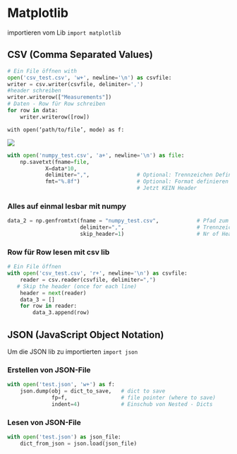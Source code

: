 # Matplotlib

importieren vom Lib `import matplotlib`

## CSV (Comma Separated Values)

``` python
# Ein File öffnen with 
open('csv_test.csv', 'w+', newline='\n') as csvfile:     
writer = csv.writer(csvfile, delimiter=',')          
#header schreiben     
writer.writerow(["Measurements"])     
# Daten - Row für Row schreiben     
for row in data:         
    writer.writerow([row])
```

`with open(‘path/to/file’, mode) as f:`

![](images/paste-48.png)

``` python
with open('numpy_test.csv', 'a+', newline='\n') as file:
    np.savetxt(fname=file,
            X=data*10,
            delimiter=",",               # Optional: Trennzeichen Definieren
            fmt="%.8f")                  # Optional: Format definieren 
                                         # Jetzt KEIN Header
```

### Alles auf einmal lesbar mit numpy

``` python
data_2 = np.genfromtxt(fname = "numpy_test.csv",            # Pfad zum File
                       delimiter=",",                       # Trennzeichen
                       skip_header=1)                       # Nr of Headers
```

### Row für Row lesen mit csv lib

``` python
# Ein File öffnen
with open('csv_test.csv', 'r+', newline='\n') as csvfile:
    reader = csv.reader(csvfile, delimiter=",")
   # Skip the header (once for each line)
    header = next(reader)
    data_3 = []
    for row in reader:
        data_3.append(row)
```

## JSON (JavaScript Object Notation)

Um die JSON lib zu importierten `import json`

### Erstellen von JSON-File

``` python
with open('test.json', 'w+') as f:
    json.dump(obj = dict_to_save,   # dict to save
              fp=f,                 # file pointer (where to save)   
              indent=4)             # Einschub von Nested - Dicts
```

### Lesen von JSON-File

``` python
with open('test.json') as json_file:
    dict_from_json = json.load(json_file)
```
\pagebreak

\includegraphics[page=1,angle=90,width=\textwidth]{doc/cheatsheet_matplotlib.pdf} \pagebreak
\includegraphics[page=2,angle=90,width=\textwidth]{doc/cheatsheet_matplotlib.pdf}